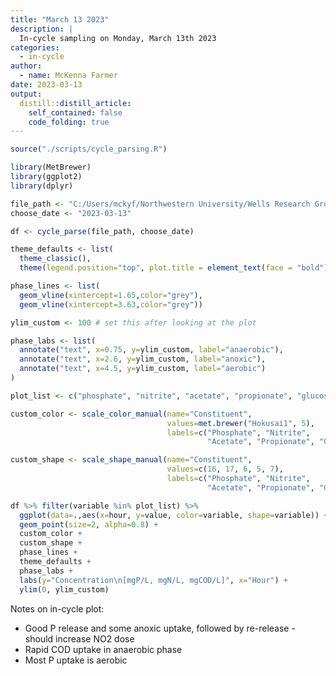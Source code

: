 ```yaml
---
title: "March 13 2023"
description: |
  In-cycle sampling on Monday, March 13th 2023
categories:
  - in-cycle
author:
  - name: McKenna Farmer
date: 2023-03-13
output:
  distill::distill_article:
    self_contained: false
    code_folding: true
---
```




```r

source("./scripts/cycle_parsing.R")

```


```r
library(MetBrewer)
library(ggplot2)
library(dplyr)
```


```r
file_path <- "C:/Users/mckyf/Northwestern University/Wells Research Group - CANDO+P Reactor/04 Performance data/cycle_results_2023.xlsx"
choose_date <- "2023-03-13"

df <- cycle_parse(file_path, choose_date)
```



```r

theme_defaults <- list(
  theme_classic(),
  theme(legend.position="top", plot.title = element_text(face = "bold")))


```



```r

phase_lines <- list(
  geom_vline(xintercept=1.65,color="grey"),
  geom_vline(xintercept=3.63,color="grey"))

ylim_custom <- 100 # set this after looking at the plot

phase_labs <- list(
  annotate("text", x=0.75, y=ylim_custom, label="anaerobic"),
  annotate("text", x=2.6, y=ylim_custom, label="anoxic"),
  annotate("text", x=4.5, y=ylim_custom, label="aerobic")
)


```


```r
plot_list <- c("phosphate", "nitrite", "acetate", "propionate", "glucose")

custom_color <- scale_color_manual(name="Constituent",
                                   values=met.brewer("Hokusai1", 5),
                                   labels=c("Phosphate", "Nitrite",
                                            "Acetate", "Propionate", "Glucose"))

custom_shape <- scale_shape_manual(name="Constituent",
                                   values=c(16, 17, 6, 5, 7),
                                   labels=c("Phosphate", "Nitrite",
                                            "Acetate", "Propionate", "Glucose"))

df %>% filter(variable %in% plot_list) %>%
  ggplot(data=.,aes(x=hour, y=value, color=variable, shape=variable)) +
  geom_point(size=2, alpha=0.8) +
  custom_color +
  custom_shape +
  phase_lines +
  theme_defaults +
  phase_labs +
  labs(y="Concentration\n[mgP/L, mgN/L, mgCOD/L]", x="Hour") +
  ylim(0, ylim_custom)

```

Notes on in-cycle plot:

* Good P release and some anoxic uptake, followed by re-release - should increase NO2 dose
* Rapid COD uptake in anaerobic phase
* Most P uptake is aerobic

